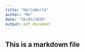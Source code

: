 ```yaml
---
title: "HelloWorld"
author: "Me"
date: "26/03/2020"
output: pdf_document
---
```

## This is a markdown file